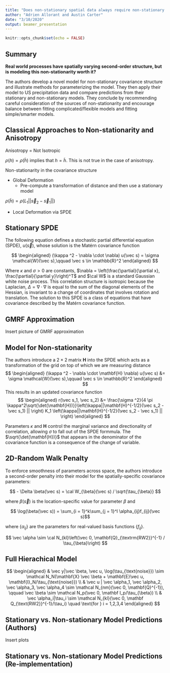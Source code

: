 ```yaml
---
title: "Does non-stationary spatial data always require non-stationary random fields?"
author: "Adrien Allorant and Austin Carter"
date: "3/10/2020"
output: beamer_presentation
---
```


```r
knitr::opts_chunk$set(echo = FALSE)
```

## Summary

**Real world processes have spatially varying second-order structure, but is modeling this non-stationarity worth it?**

The authors develop a novel model for non-stationary covariance structure and illustrate methods for parameterizing the model. They then apply their model to US precipitation data and compare predictions from their stationary and non-stationary models. They conclude by recommending careful consideration of the sources of non-stationarity and encourage balance between fitting complicated/flexible models and fitting simple/smarter models.

## Classical Approaches to Non-stationarity and Anisotropy

Anisotropy = Not Isotropic

$\rho(h) = \rho(\tilde h)$ implies that $h = \tilde h$. This is not true in the case of anisotropy.

Non-stationarity in the covariance structure

* Global Deformation 
    - Pre-compute a transformation of distance and then use a stationary model

$\rho(\tilde h) = \rho(L_1||\vec s_2 - \vec s_1||)$

* Local Deformation via SPDE

## Stationary SPDE

The following equation defines a stochastic partial differential equation (SPDE), $u(\vec s)$, whose solution is the Matérn covariance function

$$
\begin{aligned}
(\kappa ^2 - \nabla \cdot \nabla) u(\vec s) = \sigma \mathcal{W}(\vec s),\qquad \vec s \in \mathbb{R}^2
\end{aligned}
$$

Where $\kappa$ and $\sigma > 0$ are constants, $\nabla = \left(\frac{\partial}{\partial x}, \frac{\partial}{\partial y}\right)^T$ and $\cal W$ is a standard Gaussian white noise process. This correlation structure is isotropic because the Laplacian, $\Delta = \nabla \cdot \nabla$ is equal to the sum of the diagonal elements of the Hessian, is invariant to a change of coordinates that involves rotation and translation. The solution to this SPDE is a class of equations that have covariance described by the Matérn covariance function.

## GMRF Approximation

Insert picture of GMRF approximation

## Model for Non-stationarity

The authors introduce a $2 \times 2$ matrix $\mathbf{H}$ into the SPDE which acts as a transformation of the grid on top of which we are measuring distance
$$
\begin{aligned}
(\kappa ^2 - \nabla \cdot \mathbf{H} \nabla) u(\vec s) &= \sigma \mathcal{W}(\vec s),\qquad \vec s \in \mathbb{R}^2 
\end{aligned}
$$
This results in an updated covariance function
$$
\begin{aligned}
r(\vec s_1, \vec s_2) &= \frac{\sigma ^2}{4 \pi \kappa^2\sqrt{\det(\mathbf{H})}}\left(\kappa||\mathbf{H}^{-1/2}(\vec s_2 - \vec s_1) || \right) K_1 \left(\kappa||\mathbf{H}^{-1/2}(\vec s_2 - \vec s_1) || \right) 
\end{aligned}
$$

Parameters $\kappa$ and $\mathbf{H}$ control the marginal variance and directionality of correlation, allowing $\sigma$ to fall out of the SPDE formmula. The $\sqrt{\det(\mathbf{H})}$ that appears in the denominator of the covariance function is a consequence of the change of variable.


## 2D-Random Walk Penalty

To enforce smoothness of parameters across space, the authors introduce a second-order penalty into their model for the spatially-specific covariance parameters:

$$ - \Delta \beta(\vec s) = \cal W_{\beta}(\vec s) / \sqrt{\tau_{\beta}} $$

where $\beta(\vec s)$ is the location-specific value for parameter $\beta$ and

$$ \log(\beta(\vec s)) = \sum_{i = 1}^k\sum_{j = 1}^l \alpha_{ij}f_{ij}(\vec s)$$

where $\{\alpha_{ij}\}$ are the parameters for real-valued basis functions $\{f_{ij}\}$.

$$ \vec \alpha \sim \cal N_{kl}\left(\vec 0, \mathbf{Q}_{\textrm{RW2}}^{-1} / \tau_{\beta}\right) $$

## Full Hierachical Model

$$
\begin{aligned}
& \vec y|\vec \beta, \vec u, \log(\tau_{\text{noise}}) \sim \mathcal N_N(\mathbf{X} \vec \beta + \mathbf{E}\vec u, \mathbf{I}_N/\tau_{\text{noise}}) \\
& \vec u | \vec \alpha_1, \vec \alpha_2, \vec \alpha_3, \vec \alpha_4 \sim \mathcal N_{nm}(\vec 0, \mathbf{Q}^{-1}), \qquad \vec \beta \sim \mathcal N_p(\vec 0, \mathbf I_p/\tau_{\beta}) \\
& \vec \alpha_i|\tau_i \sim \mathcal N_{kl}(\vec 0, \mathbf Q_{\text{RW2}}^{-1}/\tau_i) \quad \text{for } i = 1,2,3,4 
\end{aligned}
$$

## Stationary vs. Non-stationary Model Predictions (Authors)

Insert plots

## Stationary vs. Non-stationary Model Predictions (Re-implementation)
